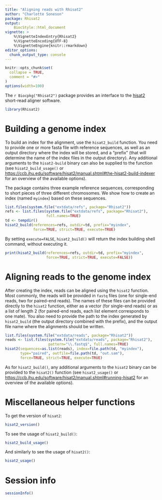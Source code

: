 ```yaml
---
title: "Aligning reads with Rhisat2"
author: "Charlotte Soneson"
package: Rhisat2
output: 
    BiocStyle::html_document
vignette: >
    %\VignetteIndexEntry{Rhisat2}
    %\VignetteEncoding{UTF-8}  
    %\VignetteEngine{knitr::rmarkdown}
editor_options: 
  chunk_output_type: console
---
```


```r
knitr::opts_chunk$set(
  collapse = TRUE,
  comment = "#>"
)
options(width=100)
```

The `r Biocpkg("Rhisat2")` package provides an interface to the
[hisat2](https://ccb.jhu.edu/software/hisat2/index.shtml) short-read aligner
software.

```r
library(Rhisat2)
```

# Building a genome index

To build an index for the alignment, use the `hisat2_build` function. You need
to provide one or more fasta file with reference sequences, as well as an output
directory where the index will be stored, and a "prefix" (that will determine
the name of the index files in the output directory). Any additional arguments
to the `hisat2-build` binary can also be supplied to the function (see
`hisat2_build_usage()` or
[https://ccb.jhu.edu/software/hisat2/manual.shtml#the-hisat2-build-indexer](https://ccb.jhu.edu/software/hisat2/manual.shtml#the-hisat2-build-indexer)
for an overview of the available options).

The package contains three example reference sequences, corresponding to short
pieces of three different chromosomes. We show how to create an index (named
`myindex`) based on these sequences.

```r
list.files(system.file("extdata/refs", package="Rhisat2"))
refs <- list.files(system.file("extdata/refs", package="Rhisat2"), 
                   full.names=TRUE)
td <- tempdir()
hisat2_build(references=refs, outdir=td, prefix="myindex", 
             force=TRUE, strict=TRUE, execute=TRUE)
```

By setting `execute=FALSE`, `hisat2_build()` will return the index building shell
command, without executing it.

```r
print(hisat2_build(references=refs, outdir=td, prefix="myindex",
                   force=TRUE, strict=TRUE, execute=FALSE))
```

# Aligning reads to the genome index

After creating the index, reads can be aligned using the `hisat2` function. Most
commonly, the reads will be provided in `fastq` files (one for single-end reads,
two for paired-end reads). The names of these files can be provided directly to
the `hisat2` function, either as a vector (for single-end reads) or as a list of
length 2 (for paired-end reads, each list element corresponds to one mate). You
also need to provide the path to the index generated by `hisat2_build` (the
output directory combined with the prefix), and the output file name where the
alignments should be written.

```r
list.files(system.file("extdata/reads", package="Rhisat2"))
reads <- list.files(system.file("extdata/reads", package="Rhisat2"),
                    pattern="\\.fastq$", full.names=TRUE)
hisat2(sequences=as.list(reads), index=file.path(td, "myindex"), 
       type="paired", outfile=file.path(td, "out.sam"), 
       force=TRUE, strict=TRUE, execute=TRUE)
```

As for `hisat2_build()`, any additional arguments to the `hisat2` binary can be
provided to the `hisat2()` function (see `hisat2_usage()` or
[https://ccb.jhu.edu/software/hisat2/manual.shtml#running-hisat2](https://ccb.jhu.edu/software/hisat2/manual.shtml#running-hisat2)
for an overview of the available options).

# Miscellaneous helper functions

To get the version of `hisat2`:

```r
hisat2_version()
```

To see the usage of `hisat2_build()`:

```r
hisat2_build_usage()
```

And similarly to see the usage of `hisat2()`:

```r
hisat2_usage()
```

# Session info

```r
sessionInfo()
```

